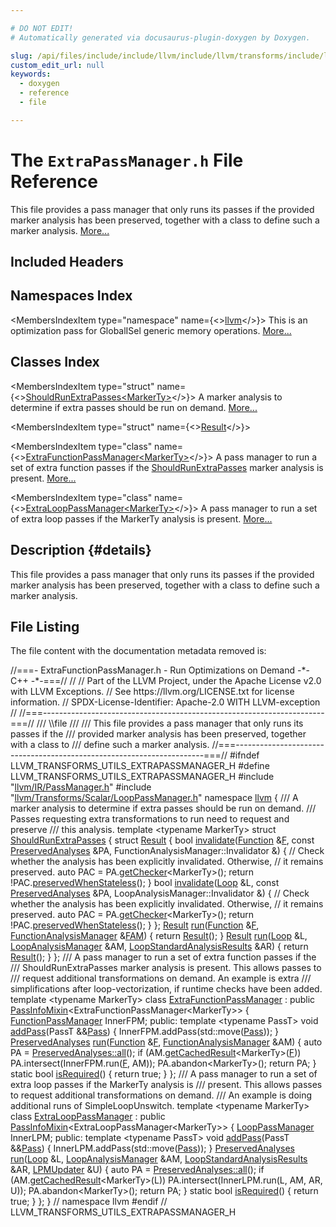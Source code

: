 ```yaml
---

# DO NOT EDIT!
# Automatically generated via docusaurus-plugin-doxygen by Doxygen.

slug: /api/files/include/include/llvm/include/llvm/transforms/include/llvm/transforms/utils/extrapassmanager-h
custom_edit_url: null
keywords:
  - doxygen
  - reference
  - file

---
```





# The `ExtraPassManager.h` File Reference

<DoxygenPage pluginConfig={pluginConfig}>

This file provides a pass manager that only runs its passes if the provided marker analysis has been preserved, together with a class to define such a marker analysis. <a href="#details">More...</a>

## Included Headers

<IncludesList>
<IncludesListItem
  filePath="llvm/IR/PassManager.h"
  permalink="/docs/api/files/include/include/llvm/include/llvm/ir/passmanager-h"
  isLocal="true" />
<IncludesListItem
  filePath="llvm/Transforms/Scalar/LoopPassManager.h"
  permalink="/docs/api/files/include/include/llvm/include/llvm/transforms/include/llvm/transforms/scalar/looppassmanager-h"
  isLocal="true" />
</IncludesList>

## Namespaces Index

<MembersIndex>

<MembersIndexItem
  type="namespace"
  name={<><a href="/docs/api/namespaces/llvm">llvm</a></>}>
This is an optimization pass for GlobalISel generic memory operations. <a href="/docs/api/namespaces/llvm/#details">More...</a>
</MembersIndexItem>

</MembersIndex>

## Classes Index

<MembersIndex>

<MembersIndexItem
  type="struct"
  name={<><a href="/docs/api/structs/llvm/shouldrunextrapasses">ShouldRunExtraPasses&lt;MarkerTy&gt;</a></>}>
A marker analysis to determine if extra passes should be run on demand. <a href="/docs/api/structs/llvm/shouldrunextrapasses/#details">More...</a>
</MembersIndexItem>

<MembersIndexItem
  type="struct"
  name={<><a href="/docs/api/structs/llvm/shouldrunextrapasses/result">Result</a></>}>
</MembersIndexItem>

<MembersIndexItem
  type="class"
  name={<><a href="/docs/api/classes/llvm/extrafunctionpassmanager">ExtraFunctionPassManager&lt;MarkerTy&gt;</a></>}>
A pass manager to run a set of extra function passes if the <a href="/docs/api/structs/llvm/shouldrunextrapasses">ShouldRunExtraPasses</a> marker analysis is present. <a href="/docs/api/classes/llvm/extrafunctionpassmanager/#details">More...</a>
</MembersIndexItem>

<MembersIndexItem
  type="class"
  name={<><a href="/docs/api/classes/llvm/extralooppassmanager">ExtraLoopPassManager&lt;MarkerTy&gt;</a></>}>
A pass manager to run a set of extra loop passes if the MarkerTy analysis is present. <a href="/docs/api/classes/llvm/extralooppassmanager/#details">More...</a>
</MembersIndexItem>

</MembersIndex>

## Description {#details}

This file provides a pass manager that only runs its passes if the provided marker analysis has been preserved, together with a class to define such a marker analysis.

## File Listing

The file content with the documentation metadata removed is:

<ProgramListing>

<Link id="l00001" /><CodeLine lineNumber="1"><Highlight kind="comment">//===- ExtraFunctionPassManager.h - Run Optimizations on Demand -&#42;- C++ -&#42;-===//</Highlight><Highlight kind="normal"></Highlight></CodeLine>
<Link id="l00002" /><CodeLine lineNumber="2"><Highlight kind="normal"></Highlight><Highlight kind="comment">//</Highlight><Highlight kind="normal"></Highlight></CodeLine>
<Link id="l00003" /><CodeLine lineNumber="3"><Highlight kind="normal"></Highlight><Highlight kind="comment">// Part of the LLVM Project, under the Apache License v2.0 with LLVM Exceptions.</Highlight><Highlight kind="normal"></Highlight></CodeLine>
<Link id="l00004" /><CodeLine lineNumber="4"><Highlight kind="normal"></Highlight><Highlight kind="comment">// See https://llvm.org/LICENSE.txt for license information.</Highlight><Highlight kind="normal"></Highlight></CodeLine>
<Link id="l00005" /><CodeLine lineNumber="5"><Highlight kind="normal"></Highlight><Highlight kind="comment">// SPDX-License-Identifier: Apache-2.0 WITH LLVM-exception</Highlight><Highlight kind="normal"></Highlight></CodeLine>
<Link id="l00006" /><CodeLine lineNumber="6"><Highlight kind="normal"></Highlight><Highlight kind="comment">//</Highlight><Highlight kind="normal"></Highlight></CodeLine>
<Link id="l00007" /><CodeLine lineNumber="7"><Highlight kind="normal"></Highlight><Highlight kind="comment">//===----------------------------------------------------------------------===//</Highlight><Highlight kind="comment"></Highlight></CodeLine>
<Link id="l00008" /><CodeLine lineNumber="8"><Highlight kind="comment">/// \\file</Highlight></CodeLine>
<Link id="l00009" /><CodeLine lineNumber="9"><Highlight kind="comment">///</Highlight></CodeLine>
<Link id="l00010" /><CodeLine lineNumber="10"><Highlight kind="comment">/// This file provides a pass manager that only runs its passes if the</Highlight></CodeLine>
<Link id="l00011" /><CodeLine lineNumber="11"><Highlight kind="comment">/// provided marker analysis has been preserved, together with a class to</Highlight></CodeLine>
<Link id="l00012" /><CodeLine lineNumber="12"><Highlight kind="comment">/// define such a marker analysis.</Highlight><Highlight kind="normal"></Highlight></CodeLine>
<Link id="l00013" /><CodeLine lineNumber="13"><Highlight kind="normal"></Highlight><Highlight kind="comment">//===----------------------------------------------------------------------===//</Highlight><Highlight kind="normal"></Highlight></CodeLine>
<Link id="l00014" /><CodeLine lineNumber="14"><Highlight kind="normal"></Highlight></CodeLine>
<Link id="l00015" /><CodeLine lineNumber="15"><Highlight kind="normal"></Highlight><Highlight kind="preprocessor">#ifndef LLVM&#95;TRANSFORMS&#95;UTILS&#95;EXTRAPASSMANAGER&#95;H</Highlight><Highlight kind="normal"></Highlight></CodeLine>
<Link id="l00016" /><CodeLine lineNumber="16"><Highlight kind="normal"></Highlight><Highlight kind="preprocessor">#define LLVM&#95;TRANSFORMS&#95;UTILS&#95;EXTRAPASSMANAGER&#95;H</Highlight><Highlight kind="normal"></Highlight></CodeLine>
<Link id="l00017" /><CodeLine lineNumber="17"><Highlight kind="normal"></Highlight></CodeLine>
<Link id="l00018" /><CodeLine lineNumber="18"><Highlight kind="normal"></Highlight><Highlight kind="preprocessor">#include &quot;<a href="/docs/api/files/include/include/llvm/include/llvm/ir/passmanager-h">llvm/IR/PassManager.h</a>&quot;</Highlight><Highlight kind="normal"></Highlight></CodeLine>
<Link id="l00019" /><CodeLine lineNumber="19"><Highlight kind="normal"></Highlight><Highlight kind="preprocessor">#include &quot;<a href="/docs/api/files/include/include/llvm/include/llvm/transforms/include/llvm/transforms/scalar/looppassmanager-h">llvm/Transforms/Scalar/LoopPassManager.h</a>&quot;</Highlight><Highlight kind="normal"></Highlight></CodeLine>
<Link id="l00020" /><CodeLine lineNumber="20"><Highlight kind="normal"></Highlight></CodeLine>
<Link id="l00021" /><CodeLine lineNumber="21"><Highlight kind="normal"></Highlight><Highlight kind="keyword">namespace </Highlight><Highlight kind="normal"><a href="/docs/api/namespaces/llvm">llvm</a> &#123;</Highlight></CodeLine>
<Link id="l00022" /><CodeLine lineNumber="22"><Highlight kind="normal"></Highlight><Highlight kind="comment"></Highlight></CodeLine>
<Link id="l00023" /><CodeLine lineNumber="23"><Highlight kind="comment">/// A marker analysis to determine if extra passes should be run on demand.</Highlight></CodeLine>
<Link id="l00024" /><CodeLine lineNumber="24"><Highlight kind="comment">/// Passes requesting extra transformations to run need to request and preserve</Highlight></CodeLine>
<Link id="l00025" /><CodeLine lineNumber="25"><Highlight kind="comment">/// this analysis.</Highlight><Highlight kind="normal"></Highlight></CodeLine>
<Link id="l00026" /><CodeLine lineNumber="26" lineLink="/docs/api/structs/llvm/shouldrunextrapasses"><Highlight kind="normal"></Highlight><Highlight kind="keyword">template</Highlight><Highlight kind="normal"> &lt;</Highlight><Highlight kind="keyword">typename</Highlight><Highlight kind="normal"> MarkerTy&gt; </Highlight><Highlight kind="keyword">struct </Highlight><Highlight kind="normal"><a href="/docs/api/structs/llvm/shouldrunextrapasses">ShouldRunExtraPasses</a> &#123;</Highlight></CodeLine>
<Link id="l00027" /><CodeLine lineNumber="27" lineLink="/docs/api/structs/llvm/shouldrunextrapasses/result"><Highlight kind="normal">  </Highlight><Highlight kind="keyword">struct </Highlight><Highlight kind="normal"><a href="/docs/api/structs/llvm/shouldrunextrapasses/result">Result</a> &#123;</Highlight></CodeLine>
<Link id="l00028" /><CodeLine lineNumber="28" lineLink="/docs/api/structs/llvm/shouldrunextrapasses/result/#afb0d98d85d8f59895de32dd450f0f0ef"><Highlight kind="normal">    </Highlight><Highlight kind="keywordtype">bool</Highlight><Highlight kind="normal"> <a href="/docs/api/structs/llvm/shouldrunextrapasses/result/#afb0d98d85d8f59895de32dd450f0f0ef">invalidate</a>(<a href="/docs/api/classes/llvm/function">Function</a> &amp;<a href="/docs/api/files/lib/lib/support/md5-cpp/#a96d73bbd7af15cb1fc38c3f4a3bd82e9">F</a>, </Highlight><Highlight kind="keyword">const</Highlight><Highlight kind="normal"> <a href="/docs/api/classes/llvm/preservedanalyses">PreservedAnalyses</a> &amp;PA,</Highlight></CodeLine>
<Link id="l00029" /><CodeLine lineNumber="29"><Highlight kind="normal">                    FunctionAnalysisManager::Invalidator &amp;) &#123;</Highlight></CodeLine>
<Link id="l00030" /><CodeLine lineNumber="30"><Highlight kind="normal">      </Highlight><Highlight kind="comment">// Check whether the analysis has been explicitly invalidated. Otherwise,</Highlight><Highlight kind="normal"></Highlight></CodeLine>
<Link id="l00031" /><CodeLine lineNumber="31"><Highlight kind="normal">      </Highlight><Highlight kind="comment">// it remains preserved.</Highlight><Highlight kind="normal"></Highlight></CodeLine>
<Link id="l00032" /><CodeLine lineNumber="32"><Highlight kind="normal">      </Highlight><Highlight kind="keyword">auto</Highlight><Highlight kind="normal"> PAC = PA.<a href="/docs/api/classes/llvm/preservedanalyses/#aa7a1b769f9c57010cc41d9c3bb9d39c6">getChecker</a>&lt;MarkerTy&gt;();</Highlight></CodeLine>
<Link id="l00033" /><CodeLine lineNumber="33"><Highlight kind="normal">      </Highlight><Highlight kind="keywordflow">return</Highlight><Highlight kind="normal"> !PAC.<a href="/docs/api/classes/llvm/preservedanalyses/preservedanalysischecker/#a48ecc8b3108b550239565f675adfd6f8">preservedWhenStateless</a>();</Highlight></CodeLine>
<Link id="l00034" /><CodeLine lineNumber="34"><Highlight kind="normal">    &#125;</Highlight></CodeLine>
<Link id="l00035" /><CodeLine lineNumber="35"><Highlight kind="normal"></Highlight></CodeLine>
<Link id="l00036" /><CodeLine lineNumber="36" lineLink="/docs/api/structs/llvm/shouldrunextrapasses/result/#aa7d7720f8274811cf36bc0bfae1ec0fe"><Highlight kind="normal">    </Highlight><Highlight kind="keywordtype">bool</Highlight><Highlight kind="normal"> <a href="/docs/api/structs/llvm/shouldrunextrapasses/result/#aa7d7720f8274811cf36bc0bfae1ec0fe">invalidate</a>(<a href="/docs/api/classes/llvm/loop">Loop</a> &amp;L, </Highlight><Highlight kind="keyword">const</Highlight><Highlight kind="normal"> <a href="/docs/api/classes/llvm/preservedanalyses">PreservedAnalyses</a> &amp;PA,</Highlight></CodeLine>
<Link id="l00037" /><CodeLine lineNumber="37"><Highlight kind="normal">                    LoopAnalysisManager::Invalidator &amp;) &#123;</Highlight></CodeLine>
<Link id="l00038" /><CodeLine lineNumber="38"><Highlight kind="normal">      </Highlight><Highlight kind="comment">// Check whether the analysis has been explicitly invalidated. Otherwise,</Highlight><Highlight kind="normal"></Highlight></CodeLine>
<Link id="l00039" /><CodeLine lineNumber="39"><Highlight kind="normal">      </Highlight><Highlight kind="comment">// it remains preserved.</Highlight><Highlight kind="normal"></Highlight></CodeLine>
<Link id="l00040" /><CodeLine lineNumber="40"><Highlight kind="normal">      </Highlight><Highlight kind="keyword">auto</Highlight><Highlight kind="normal"> PAC = PA.<a href="/docs/api/classes/llvm/preservedanalyses/#aa7a1b769f9c57010cc41d9c3bb9d39c6">getChecker</a>&lt;MarkerTy&gt;();</Highlight></CodeLine>
<Link id="l00041" /><CodeLine lineNumber="41"><Highlight kind="normal">      </Highlight><Highlight kind="keywordflow">return</Highlight><Highlight kind="normal"> !PAC.<a href="/docs/api/classes/llvm/preservedanalyses/preservedanalysischecker/#a48ecc8b3108b550239565f675adfd6f8">preservedWhenStateless</a>();</Highlight></CodeLine>
<Link id="l00042" /><CodeLine lineNumber="42"><Highlight kind="normal">    &#125;</Highlight></CodeLine>
<Link id="l00043" /><CodeLine lineNumber="43"><Highlight kind="normal">  &#125;;</Highlight></CodeLine>
<Link id="l00044" /><CodeLine lineNumber="44"><Highlight kind="normal"></Highlight></CodeLine>
<Link id="l00045" /><CodeLine lineNumber="45" lineLink="/docs/api/structs/llvm/shouldrunextrapasses/#a73cf5bc833ba6a5f5569836017de5ae8"><Highlight kind="normal">  <a href="/docs/api/structs/llvm/shouldrunextrapasses/result">Result</a> <a href="/docs/api/structs/llvm/shouldrunextrapasses/#a73cf5bc833ba6a5f5569836017de5ae8">run</a>(<a href="/docs/api/classes/llvm/function">Function</a> &amp;<a href="/docs/api/files/lib/lib/support/md5-cpp/#a96d73bbd7af15cb1fc38c3f4a3bd82e9">F</a>, <a href="/docs/api/namespaces/llvm/#adce09a5a0de0e3177eb00e932734af2f">FunctionAnalysisManager</a> &amp;<a href="/docs/api/files/lib/lib/passes/passbuilderbindings-cpp/#a83c7e5ca51099e4efa895791a02fb0ed">FAM</a>) &#123; </Highlight><Highlight kind="keywordflow">return</Highlight><Highlight kind="normal"> <a href="/docs/api/structs/llvm/shouldrunextrapasses/result">Result</a>(); &#125;</Highlight></CodeLine>
<Link id="l00046" /><CodeLine lineNumber="46"><Highlight kind="normal"></Highlight></CodeLine>
<Link id="l00047" /><CodeLine lineNumber="47" lineLink="/docs/api/structs/llvm/shouldrunextrapasses/#aba42a40bc9738f418f32d4e4c4914b71"><Highlight kind="normal">  <a href="/docs/api/structs/llvm/shouldrunextrapasses/result">Result</a> <a href="/docs/api/structs/llvm/shouldrunextrapasses/#aba42a40bc9738f418f32d4e4c4914b71">run</a>(<a href="/docs/api/classes/llvm/loop">Loop</a> &amp;L, <a href="/docs/api/namespaces/llvm/#a58dde534a0ea2a23cb6c779c5c283f75">LoopAnalysisManager</a> &amp;AM,</Highlight></CodeLine>
<Link id="l00048" /><CodeLine lineNumber="48"><Highlight kind="normal">             <a href="/docs/api/structs/llvm/loopstandardanalysisresults">LoopStandardAnalysisResults</a> &amp;AR) &#123;</Highlight></CodeLine>
<Link id="l00049" /><CodeLine lineNumber="49"><Highlight kind="normal">    </Highlight><Highlight kind="keywordflow">return</Highlight><Highlight kind="normal"> <a href="/docs/api/structs/llvm/shouldrunextrapasses/result">Result</a>();</Highlight></CodeLine>
<Link id="l00050" /><CodeLine lineNumber="50"><Highlight kind="normal">  &#125;</Highlight></CodeLine>
<Link id="l00051" /><CodeLine lineNumber="51"><Highlight kind="normal">&#125;;</Highlight></CodeLine>
<Link id="l00052" /><CodeLine lineNumber="52"><Highlight kind="normal"></Highlight><Highlight kind="comment"></Highlight></CodeLine>
<Link id="l00053" /><CodeLine lineNumber="53"><Highlight kind="comment">/// A pass manager to run a set of extra function passes if the</Highlight></CodeLine>
<Link id="l00054" /><CodeLine lineNumber="54"><Highlight kind="comment">/// ShouldRunExtraPasses marker analysis is present. This allows passes to</Highlight></CodeLine>
<Link id="l00055" /><CodeLine lineNumber="55"><Highlight kind="comment">/// request additional transformations on demand. An example is extra</Highlight></CodeLine>
<Link id="l00056" /><CodeLine lineNumber="56"><Highlight kind="comment">/// simplifications after loop-vectorization, if runtime checks have been added.</Highlight><Highlight kind="normal"></Highlight></CodeLine>
<Link id="l00057" /><CodeLine lineNumber="57"><Highlight kind="normal"></Highlight><Highlight kind="keyword">template</Highlight><Highlight kind="normal"> &lt;</Highlight><Highlight kind="keyword">typename</Highlight><Highlight kind="normal"> MarkerTy&gt;</Highlight></CodeLine>
<Link id="l00058" /><CodeLine lineNumber="58" lineLink="/docs/api/classes/llvm/extrafunctionpassmanager"><Highlight kind="normal"></Highlight><Highlight kind="keyword">class </Highlight><Highlight kind="normal"><a href="/docs/api/classes/llvm/extrafunctionpassmanager">ExtraFunctionPassManager</a></Highlight></CodeLine>
<Link id="l00059" /><CodeLine lineNumber="59"><Highlight kind="normal">    : </Highlight><Highlight kind="keyword">public</Highlight><Highlight kind="normal"> <a href="/docs/api/structs/llvm/passinfomixin">PassInfoMixin</a>&lt;ExtraFunctionPassManager&lt;MarkerTy&gt;&gt; &#123;</Highlight></CodeLine>
<Link id="l00060" /><CodeLine lineNumber="60"><Highlight kind="normal">  <a href="/docs/api/namespaces/llvm/#ab70ef138acbdb1c8278ecf41f5da400f">FunctionPassManager</a> InnerFPM;</Highlight></CodeLine>
<Link id="l00061" /><CodeLine lineNumber="61"><Highlight kind="normal"></Highlight></CodeLine>
<Link id="l00062" /><CodeLine lineNumber="62"><Highlight kind="normal"></Highlight><Highlight kind="keyword">public</Highlight><Highlight kind="normal">:</Highlight></CodeLine>
<Link id="l00063" /><CodeLine lineNumber="63" lineLink="/docs/api/classes/llvm/extrafunctionpassmanager/#a5b88d11caabf501d62f1acdb5a4f5377"><Highlight kind="normal">  </Highlight><Highlight kind="keyword">template</Highlight><Highlight kind="normal"> &lt;</Highlight><Highlight kind="keyword">typename</Highlight><Highlight kind="normal"> PassT&gt; </Highlight><Highlight kind="keywordtype">void</Highlight><Highlight kind="normal"> <a href="/docs/api/classes/llvm/extrafunctionpassmanager/#a5b88d11caabf501d62f1acdb5a4f5377">addPass</a>(PassT &amp;&amp;<a href="/docs/api/classes/llvm/pass">Pass</a>) &#123;</Highlight></CodeLine>
<Link id="l00064" /><CodeLine lineNumber="64"><Highlight kind="normal">    InnerFPM.addPass(std::move(<a href="/docs/api/classes/llvm/pass">Pass</a>));</Highlight></CodeLine>
<Link id="l00065" /><CodeLine lineNumber="65"><Highlight kind="normal">  &#125;</Highlight></CodeLine>
<Link id="l00066" /><CodeLine lineNumber="66"><Highlight kind="normal"></Highlight></CodeLine>
<Link id="l00067" /><CodeLine lineNumber="67" lineLink="/docs/api/classes/llvm/extrafunctionpassmanager/#ae66709ae0e3be48ab315ad2ac6ae6fa7"><Highlight kind="normal">  <a href="/docs/api/classes/llvm/preservedanalyses">PreservedAnalyses</a> <a href="/docs/api/classes/llvm/extrafunctionpassmanager/#ae66709ae0e3be48ab315ad2ac6ae6fa7">run</a>(<a href="/docs/api/classes/llvm/function">Function</a> &amp;<a href="/docs/api/files/lib/lib/support/md5-cpp/#a96d73bbd7af15cb1fc38c3f4a3bd82e9">F</a>, <a href="/docs/api/namespaces/llvm/#adce09a5a0de0e3177eb00e932734af2f">FunctionAnalysisManager</a> &amp;AM) &#123;</Highlight></CodeLine>
<Link id="l00068" /><CodeLine lineNumber="68"><Highlight kind="normal">    </Highlight><Highlight kind="keyword">auto</Highlight><Highlight kind="normal"> PA = <a href="/docs/api/classes/llvm/preservedanalyses/#a1258a1ff55557c27684010ebd7283712">PreservedAnalyses::all</a>();</Highlight></CodeLine>
<Link id="l00069" /><CodeLine lineNumber="69"><Highlight kind="normal">    </Highlight><Highlight kind="keywordflow">if</Highlight><Highlight kind="normal"> (AM.<a href="/docs/api/classes/llvm/analysismanager/#a828ff8185f881fca9e3d534781244041">getCachedResult</a>&lt;MarkerTy&gt;(<a href="/docs/api/files/lib/lib/support/md5-cpp/#a96d73bbd7af15cb1fc38c3f4a3bd82e9">F</a>))</Highlight></CodeLine>
<Link id="l00070" /><CodeLine lineNumber="70"><Highlight kind="normal">      PA.intersect(InnerFPM.run(<a href="/docs/api/files/lib/lib/support/md5-cpp/#a96d73bbd7af15cb1fc38c3f4a3bd82e9">F</a>, AM));</Highlight></CodeLine>
<Link id="l00071" /><CodeLine lineNumber="71"><Highlight kind="normal">    PA.abandon&lt;MarkerTy&gt;();</Highlight></CodeLine>
<Link id="l00072" /><CodeLine lineNumber="72"><Highlight kind="normal">    </Highlight><Highlight kind="keywordflow">return</Highlight><Highlight kind="normal"> PA;</Highlight></CodeLine>
<Link id="l00073" /><CodeLine lineNumber="73"><Highlight kind="normal">  &#125;</Highlight></CodeLine>
<Link id="l00074" /><CodeLine lineNumber="74"><Highlight kind="normal"></Highlight></CodeLine>
<Link id="l00075" /><CodeLine lineNumber="75" lineLink="/docs/api/classes/llvm/extrafunctionpassmanager/#aa7d17a2758357b2be665d4b0ff9b7f92"><Highlight kind="normal">  </Highlight><Highlight kind="keyword">static</Highlight><Highlight kind="normal"> </Highlight><Highlight kind="keywordtype">bool</Highlight><Highlight kind="normal"> <a href="/docs/api/classes/llvm/extrafunctionpassmanager/#aa7d17a2758357b2be665d4b0ff9b7f92">isRequired</a>() &#123; </Highlight><Highlight kind="keywordflow">return</Highlight><Highlight kind="normal"> </Highlight><Highlight kind="keyword">true</Highlight><Highlight kind="normal">; &#125;</Highlight></CodeLine>
<Link id="l00076" /><CodeLine lineNumber="76"><Highlight kind="normal">&#125;;</Highlight></CodeLine>
<Link id="l00077" /><CodeLine lineNumber="77"><Highlight kind="normal"></Highlight><Highlight kind="comment"></Highlight></CodeLine>
<Link id="l00078" /><CodeLine lineNumber="78"><Highlight kind="comment">/// A pass manager to run a set of extra loop passes if the MarkerTy analysis is</Highlight></CodeLine>
<Link id="l00079" /><CodeLine lineNumber="79"><Highlight kind="comment">/// present. This allows passes to request additional transformations on demand.</Highlight></CodeLine>
<Link id="l00080" /><CodeLine lineNumber="80"><Highlight kind="comment">/// An example is doing additional runs of SimpleLoopUnswitch.</Highlight><Highlight kind="normal"></Highlight></CodeLine>
<Link id="l00081" /><CodeLine lineNumber="81"><Highlight kind="normal"></Highlight><Highlight kind="keyword">template</Highlight><Highlight kind="normal"> &lt;</Highlight><Highlight kind="keyword">typename</Highlight><Highlight kind="normal"> MarkerTy&gt;</Highlight></CodeLine>
<Link id="l00082" /><CodeLine lineNumber="82" lineLink="/docs/api/classes/llvm/extralooppassmanager"><Highlight kind="normal"></Highlight><Highlight kind="keyword">class </Highlight><Highlight kind="normal"><a href="/docs/api/classes/llvm/extralooppassmanager">ExtraLoopPassManager</a></Highlight></CodeLine>
<Link id="l00083" /><CodeLine lineNumber="83"><Highlight kind="normal">    : </Highlight><Highlight kind="keyword">public</Highlight><Highlight kind="normal"> <a href="/docs/api/structs/llvm/passinfomixin">PassInfoMixin</a>&lt;ExtraLoopPassManager&lt;MarkerTy&gt;&gt; &#123;</Highlight></CodeLine>
<Link id="l00084" /><CodeLine lineNumber="84"><Highlight kind="normal">  <a href="/docs/api/namespaces/llvm/#a613892f4c1a570fd3747f2b6b1bf9b75">LoopPassManager</a> InnerLPM;</Highlight></CodeLine>
<Link id="l00085" /><CodeLine lineNumber="85"><Highlight kind="normal"></Highlight></CodeLine>
<Link id="l00086" /><CodeLine lineNumber="86"><Highlight kind="normal"></Highlight><Highlight kind="keyword">public</Highlight><Highlight kind="normal">:</Highlight></CodeLine>
<Link id="l00087" /><CodeLine lineNumber="87" lineLink="/docs/api/classes/llvm/extralooppassmanager/#a1318d1386fce979589897f80c46f6102"><Highlight kind="normal">  </Highlight><Highlight kind="keyword">template</Highlight><Highlight kind="normal"> &lt;</Highlight><Highlight kind="keyword">typename</Highlight><Highlight kind="normal"> PassT&gt; </Highlight><Highlight kind="keywordtype">void</Highlight><Highlight kind="normal"> <a href="/docs/api/classes/llvm/extralooppassmanager/#a1318d1386fce979589897f80c46f6102">addPass</a>(PassT &amp;&amp;<a href="/docs/api/classes/llvm/pass">Pass</a>) &#123;</Highlight></CodeLine>
<Link id="l00088" /><CodeLine lineNumber="88"><Highlight kind="normal">    InnerLPM.addPass(std::move(<a href="/docs/api/classes/llvm/pass">Pass</a>));</Highlight></CodeLine>
<Link id="l00089" /><CodeLine lineNumber="89"><Highlight kind="normal">  &#125;</Highlight></CodeLine>
<Link id="l00090" /><CodeLine lineNumber="90"><Highlight kind="normal"></Highlight></CodeLine>
<Link id="l00091" /><CodeLine lineNumber="91" lineLink="/docs/api/classes/llvm/extralooppassmanager/#abc9e4c26ae75979993c43cbd6392104c"><Highlight kind="normal">  <a href="/docs/api/classes/llvm/preservedanalyses">PreservedAnalyses</a> <a href="/docs/api/classes/llvm/extralooppassmanager/#abc9e4c26ae75979993c43cbd6392104c">run</a>(<a href="/docs/api/classes/llvm/loop">Loop</a> &amp;L, <a href="/docs/api/namespaces/llvm/#a58dde534a0ea2a23cb6c779c5c283f75">LoopAnalysisManager</a> &amp;AM,</Highlight></CodeLine>
<Link id="l00092" /><CodeLine lineNumber="92"><Highlight kind="normal">                        <a href="/docs/api/structs/llvm/loopstandardanalysisresults">LoopStandardAnalysisResults</a> &amp;AR, <a href="/docs/api/classes/llvm/lpmupdater">LPMUpdater</a> &amp;U) &#123;</Highlight></CodeLine>
<Link id="l00093" /><CodeLine lineNumber="93"><Highlight kind="normal">    </Highlight><Highlight kind="keyword">auto</Highlight><Highlight kind="normal"> PA = <a href="/docs/api/classes/llvm/preservedanalyses/#a1258a1ff55557c27684010ebd7283712">PreservedAnalyses::all</a>();</Highlight></CodeLine>
<Link id="l00094" /><CodeLine lineNumber="94"><Highlight kind="normal">    </Highlight><Highlight kind="keywordflow">if</Highlight><Highlight kind="normal"> (AM.<a href="/docs/api/classes/llvm/analysismanager/#a828ff8185f881fca9e3d534781244041">getCachedResult</a>&lt;MarkerTy&gt;(L))</Highlight></CodeLine>
<Link id="l00095" /><CodeLine lineNumber="95"><Highlight kind="normal">      PA.intersect(InnerLPM.run(L, AM, AR, U));</Highlight></CodeLine>
<Link id="l00096" /><CodeLine lineNumber="96"><Highlight kind="normal">    PA.abandon&lt;MarkerTy&gt;();</Highlight></CodeLine>
<Link id="l00097" /><CodeLine lineNumber="97"><Highlight kind="normal">    </Highlight><Highlight kind="keywordflow">return</Highlight><Highlight kind="normal"> PA;</Highlight></CodeLine>
<Link id="l00098" /><CodeLine lineNumber="98"><Highlight kind="normal">  &#125;</Highlight></CodeLine>
<Link id="l00099" /><CodeLine lineNumber="99"><Highlight kind="normal"></Highlight></CodeLine>
<Link id="l00100" /><CodeLine lineNumber="100" lineLink="/docs/api/classes/llvm/extralooppassmanager/#a5eda1d271b30d39a089c068c1c8ffce3"><Highlight kind="normal">  </Highlight><Highlight kind="keyword">static</Highlight><Highlight kind="normal"> </Highlight><Highlight kind="keywordtype">bool</Highlight><Highlight kind="normal"> <a href="/docs/api/classes/llvm/extralooppassmanager/#a5eda1d271b30d39a089c068c1c8ffce3">isRequired</a>() &#123; </Highlight><Highlight kind="keywordflow">return</Highlight><Highlight kind="normal"> </Highlight><Highlight kind="keyword">true</Highlight><Highlight kind="normal">; &#125;</Highlight></CodeLine>
<Link id="l00101" /><CodeLine lineNumber="101"><Highlight kind="normal">&#125;;</Highlight></CodeLine>
<Link id="l00102" /><CodeLine lineNumber="102"><Highlight kind="normal"></Highlight></CodeLine>
<Link id="l00103" /><CodeLine lineNumber="103"><Highlight kind="normal">&#125; </Highlight><Highlight kind="comment">// namespace llvm</Highlight><Highlight kind="normal"></Highlight></CodeLine>
<Link id="l00104" /><CodeLine lineNumber="104"><Highlight kind="normal"></Highlight></CodeLine>
<Link id="l00105" /><CodeLine lineNumber="105"><Highlight kind="normal"></Highlight><Highlight kind="preprocessor">#endif </Highlight><Highlight kind="comment">// LLVM&#95;TRANSFORMS&#95;UTILS&#95;EXTRAPASSMANAGER&#95;H</Highlight><Highlight kind="normal"></Highlight></CodeLine>

</ProgramListing>


</DoxygenPage>
